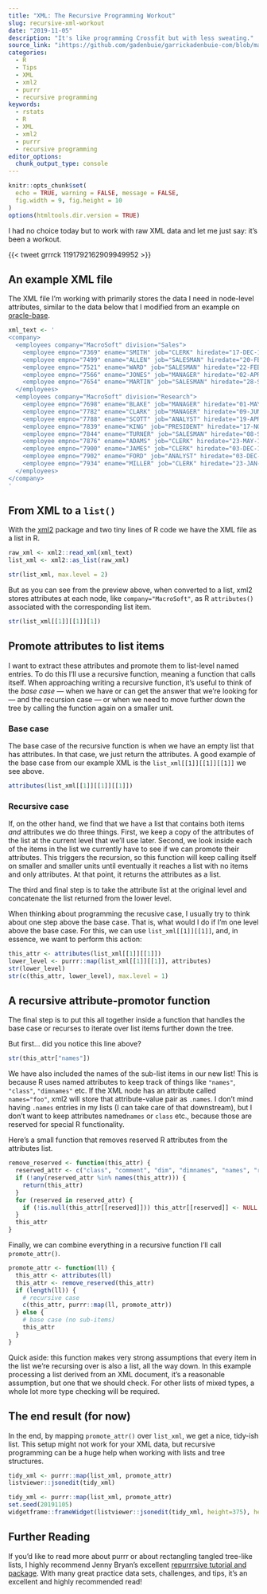 ```yaml
---
title: "XML: The Recursive Programming Workout"
slug: recursive-xml-workout
date: "2019-11-05"
description: "It's like programming Crossfit but with less sweating."
source_link: "ihttps://github.com/gadenbuie/garrickadenbuie-com/blob/main/content/blog/2019/2019-11-05-xml-the-recursive-programming-workout.Rmarkdown"
categories:
  - R
  - Tips
  - XML
  - xml2
  - purrr
  - recursive programming
keywords:
  - rstats
  - R
  - XML
  - xml2
  - purrr
  - recursive programming
editor_options:
  chunk_output_type: console
---
```


<!-- Links -->
[xml2]: https://xml2.r-lib.org

```r
knitr::opts_chunk$set(
  echo = TRUE, warning = FALSE, message = FALSE,
  fig.width = 9, fig.height = 10
)
options(htmltools.dir.version = TRUE)
```

I had no choice today but to work with raw XML data
and let me just say: it's been a workout.

{{< tweet grrrck 1191792162909949952 >}}

## An example XML file

The XML file I'm working with primarily stores the data I need in node-level attributes,
similar to the data below that I modified from an example on
[oracle-base](https://oracle-base.com/articles/misc/xmltable-convert-xml-data-into-rows-and-columns-using-sql#attribute-based-xml).

```r
xml_text <- '
<company>
  <employees company="MacroSoft" division="Sales">
    <employee empno="7369" ename="SMITH" job="CLERK" hiredate="17-DEC-1980"/>
    <employee empno="7499" ename="ALLEN" job="SALESMAN" hiredate="20-FEB-1981"/>
    <employee empno="7521" ename="WARD" job="SALESMAN" hiredate="22-FEB-1981"/>
    <employee empno="7566" ename="JONES" job="MANAGER" hiredate="02-APR-1981"/>
    <employee empno="7654" ename="MARTIN" job="SALESMAN" hiredate="28-SEP-1981"/>
  </employees>
  <employees company="MacroSoft" division="Research">
    <employee empno="7698" ename="BLAKE" job="MANAGER" hiredate="01-MAY-1981"/>
    <employee empno="7782" ename="CLARK" job="MANAGER" hiredate="09-JUN-1981"/>
    <employee empno="7788" ename="SCOTT" job="ANALYST" hiredate="19-APR-1987"/>
    <employee empno="7839" ename="KING" job="PRESIDENT" hiredate="17-NOV-1981"/>
    <employee empno="7844" ename="TURNER" job="SALESMAN" hiredate="08-SEP-1981"/>
    <employee empno="7876" ename="ADAMS" job="CLERK" hiredate="23-MAY-1987"/>
    <employee empno="7900" ename="JAMES" job="CLERK" hiredate="03-DEC-1981"/>
    <employee empno="7902" ename="FORD" job="ANALYST" hiredate="03-DEC-1981"/>
    <employee empno="7934" ename="MILLER" job="CLERK" hiredate="23-JAN-1982"/>
  </employees>
</company>
'
```

## From XML to a `list()`

With the <span class="pkg">[xml2]</span> package and two tiny lines of R code
we have the XML file as a list in R.

```r
raw_xml <- xml2::read_xml(xml_text)
list_xml <- xml2::as_list(raw_xml)

str(list_xml, max.level = 2)
```

But as you can see from the preview above,
when converted to a list,
<span class="pkg">xml2</span> stores attributes at each node,
like `company="MacroSoft"`,
as R `attributes()` associated with the corresponding list item.

```r
str(list_xml[[1]][[1]][1])
```

## Promote attributes to list items

I want to extract these attributes and promote them to list-level named entries.
To do this I'll use a recursive function,
meaning a function that calls itself.
When approaching writing a recursive function,
it's useful to think of the _base case_ —
when we have or can get the answer that we're looking for —
and the recursion case —
or when we need to move further down the tree by calling
the function again on a smaller unit.

### Base case

The base case of the recursive function
is when we have an empty list that has attributes.
In that case, we just return the attributes.
A good example of the base case from our example XML
is the `list_xml[[1]][[1]][[1]]` we see above.

```r
attributes(list_xml[[1]][[1]][[1]])
```

### Recursive case

If,
on the other hand,
we find that we have a list that contains both items _and_ attributes
we do three things.
First,
we keep a copy of the attributes of the list at the current level that we'll use later.
Second,
we look inside each of the items
in the list we currently have to see if we can promote their attributes.
This triggers the recursion,
so this function will keep calling itself on smaller
and smaller units until eventually it reaches a list with no items and only attributes.
At that point, it returns the attributes as a list.

The third and final step is to take the attribute list at the original level and
concatenate the list returned from the lower level.

When thinking about programming the recusive case,
I usually try to think about one step above the base case.
That is, what would I do if I'm one level above the base case.
For this, we can use `list_xml[[1]][[1]]`,
and, in essence,
we want to perform this action:

```r
this_attr <- attributes(list_xml[[1]][[1]])
lower_level <- purrr::map(list_xml[[1]][[1]], attributes)
str(lower_level)
str(c(this_attr, lower_level), max.level = 1)
```

## A recursive attribute-promotor function

The final step is to put this all together inside a function
that handles the base case or recurses to iterate over list items further down the tree.

But first...
did you notice this line above?

```r
str(this_attr["names"])
```

We have also included the names of the sub-list items in our new list!
This is because R uses named attributes
to keep track of things like `"names"`, `"class"`, `"dimnames"` etc.
If the XML node has an attribute called `names="foo"`,
<span class="pkg">xml2</span> will store that attribute-value pair as `.names`.
I don't mind having `.names` entries in my lists
(I can take care of that downstream),
but I don't want to keep attributes named` names` or `class` etc.,
because those are reserved for special R functionality.

Here's a small function that removes reserved R attributes
from the attributes list.

```r
remove_reserved <- function(this_attr) {
  reserved_attr <- c("class", "comment", "dim", "dimnames", "names", "row.names", "tsp")
  if (!any(reserved_attr %in% names(this_attr))) {
    return(this_attr)
  }
  for (reserved in reserved_attr) {
    if (!is.null(this_attr[[reserved]])) this_attr[[reserved]] <- NULL
  }
  this_attr
}
```

Finally, we can combine everything in a recursive function
I'll call `promote_attr()`.

```r
promote_attr <- function(ll) {
  this_attr <- attributes(ll)
  this_attr <- remove_reserved(this_attr)
  if (length(ll)) {
    # recursive case
    c(this_attr, purrr::map(ll, promote_attr))
  } else {
    # base case (no sub-items)
    this_attr
  }
}
```

Quick aside:
this function makes very strong assumptions
that every item in the list we're recursing over
is also a list, all the way down.
In this example processing a list derived from an XML document,
it's a reasonable assumption,
but one that we should check.
For other lists of mixed types,
a whole lot more type checking will be required.

## The end result (for now)

In the end,
by mapping `promote_attr()` over `list_xml`,
we get a nice, tidy-ish list.
This setup might not work for your XML data,
but recursive programming can be a huge help when working with lists and tree structures.

```r
tidy_xml <- purrr::map(list_xml, promote_attr)
listviewer::jsonedit(tidy_xml)
```

```r
tidy_xml <- purrr::map(list_xml, promote_attr)
set.seed(20191105)
widgetframe::frameWidget(listviewer::jsonedit(tidy_xml, height=375), height=425)
```

## Further Reading

If you'd like to read more about <span class="pkg">purrr</span>
or about rectangling tangled tree-like lists,
I highly recommend Jenny Bryan's excellent
[repurrrsive tutorial and package](https://github.com/jennybc/repurrrsive).
With many great practice data sets, challenges, and tips,
it's an excellent and highly recommended read!

